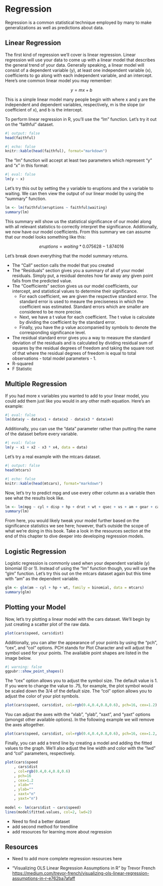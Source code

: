 # Regression

Regression is a common statistical technique employed by many to make generalizations as well as predictions about data.

## Linear Regression

The first kind of regression we'll cover is linear regression. Linear regression will use your data to come up with a linear model that describes the general trend of your data. Generally speaking, a linear model will consist of a dependent variable (y), at least one independent variable (x), coefficients to go along with each independent variable, and an intercept. Here's one common linear model you may remember:

$$
y = mx + b
$$

This is a simple linear model many people begin with where x and y are the independent and dependent variables, respectively, m is the slope (or coefficient of x), and b is the intercept.

To perform linear regression in R, you'll use the "lm" function. Let's try it out on the "faithful" dataset.

```r
#| output: false
head(faithful)
```

```r
#| echo: false
knitr::kable(head(faithful), format="markdown")
```

The "lm" function will accept at least two parameters which represent "y" and "x" in this format:

```r
#| eval: false
lm(y ~ x)
```

Let's try this out by setting the y variable to eruptions and the x variable to waiting. We can then view the output of our linear model by using the "summary" function.

```r
lm <- lm(faithful$eruptions ~ faithful$waiting)
summary(lm)
```

This summary will show us the statistical significance of our model along with all relevant statistics to correctly interpret the significance. Additionally, we now have our model coefficients. From this summary we can assume that our model looks something like this:

$$
eruptions = waiting * 0.075628 - 1.874016
$$

Let's break down everything that the model summary returns.

- The "Call" section calls the model that you created
- The "Residuals" section gives you a summary of all of your model residuals. Simply put, a residual denotes how far away any given point falls from the predicted value.
- The "Coefficients" section gives us our model coefficients, our intercept, and statistical values to determine their significance.
    - For each coefficient, we are given the respective standard error. The standard error is used to meaure the preciseness in which the coefficient was estimated. Standard errors which are smaller are considered to be more precise.
    - Next, we have a t value for each coefficient. The t value is calculate by dividing the coefficient by the standard error.
    - Finally, you have the p value accompanied by symbols to denote the corresponding significance level.
- The residual standard error gives you a way to measure the standard deviation of the residuals and is calculated by dividing residual sum of squares by the residual degrees of freedom and taking the square root of that where the residual degrees of freedom is equal to total observations - total model parameters - 1.
- R-squared
- F Statistic

## Multiple Regression

If you had more x variables you wanted to add to your linear model, you could add them just like you would in any other math equation. Here's an example:

```r
#| eval: false
lm(data$y ~ data$x1 + data$x2 - data$x3 * data$x4)
```

Additionally, you can use the "data" parameter rather than putting the name of the dataset before every variable.

```r
#| eval: false
lm(y ~ x1 + x2 - x3 * x4, data = data)
```

Let's try a real example with the mtcars dataset.

```r
#| output: false
head(mtcars)
```

```r
#| echo: false
knitr::kable(head(mtcars), format="markdown")
```

Now, let's try to predict mpg and use every other column as a variable then see what the results look like.

```r
lm <- lm(mpg ~ cyl + disp + hp + drat + wt + qsec + vs + am + gear + carb, data = mtcars)
summary(lm)
```

From here, you would likely tweak your model further based on the significance statistics we see here; however, that's outside the scope of what we're doing in this book. Take a look in the resources section at the end of this chapter to dive deeper into developing regression models.

## Logistic Regression

Logistic regression is commonly used when your dependent variable (y) binomial (0 or 1). Instead of using the "lm" function though, you will use the "glm" function. Let's try this out on the mtcars dataset again but this time with "am" as the dependent variable.

```r
glm <- glm(am ~ cyl + hp + wt, family = binomial, data = mtcars)
summary(glm)
```

## Plotting your Model

Now, let's try plotting a linear model with the cars dataset. We'll begin by just creating a scatter plot of the raw data.

```r
plot(cars$speed, cars$dist)
```

Additionally, you can alter the appearance of your points by using the “pch”, “cex”, and “col” options. PCH stands for Plot Character and will adjust the symbol used for your points. The available point shapes are listed in the image below.

```r
#| warning: false
ggpubr::show_point_shapes()
```

The “cex” option allows you to adjust the symbol size. The default value is 1. If you were to change the value to .75, for example, the plot symbol would be scaled down the 3/4 of the default size. The “col” option allows you to adjust the color of your plot symbols.

```r
plot(cars$speed, cars$dist, col=rgb(0.4,0.4,0.8,0.6), pch=16, cex=1.2)
```

You can adjust the axes with the “xlab”, “ylab”, “xaxt”, and “yaxt” options (amongst other available options). In the following example we will remove the axes altogether.

```r
plot(cars$speed, cars$dist, col=rgb(0.4,0.4,0.8,0.6), pch=16, cex=1.2, xlab="", ylab="", xaxt="n", yaxt="n")
```

Finally, you can add a trend line by creating a model and adding the fitted values to the graph. We’ll also adjust the line width and color with the “lwd” and “col” parameters, respectively.

```r
plot(cars$speed
    , cars$dist
    , col=rgb(0.4,0.4,0.8,0.6)
    , pch=16
    , cex=1.2
    , xlab=""
    , ylab=""
    , xaxt="n"
    , yaxt="n")
    
model <- lm(cars$dist ~ cars$speed)
lines(model$fitted.values, col=2, lwd=2)
```

- Need to find a better dataset
- add second method for trendline
- add resources for learning more about regression

## Resources

- Need to add more complete regression resources here

- "Visualizing OLS Linear Regression Assumptions in R" by Trevor French <https://medium.com/trevor-french/visualizing-ols-linear-regression-assumptions-in-r-e762ba7afaff>